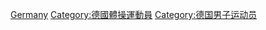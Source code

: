 [[Category:各国男子体操运动员|Germany]]
[[Category:德國體操運動員|Category:德國體操運動員]]
[[Category:德国男子运动员|Category:德国男子运动员]]